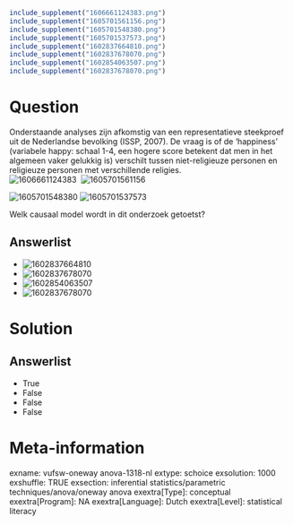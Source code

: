 ```r
include_supplement("1606661124383.png")
include_supplement("1605701561156.png")
include_supplement("1605701548380.png")
include_supplement("1605701537573.png")
include_supplement("1602837664810.png")
include_supplement("1602837678070.png")
include_supplement("1602854063507.png")
include_supplement("1602837678070.png")
```

Question
========
Onderstaande analyses zijn afkomstig van een representatieve steekproef
uit de Nederlandse bevolking (ISSP, 2007). De vraag is of de ‘happiness’
(variabele happy: schaal 1-4, een hogere score betekent dat men in het
algemeen vaker gelukkig is) verschilt tussen niet-religieuze personen en
religieuze personen met verschillende religies.  
<img src="1606661124383.png" class="fr-fic fr-dii tvcss_2"
alt="1606661124383" />  <img src="1605701561156.png" class="fr-fic fr-dii tvcss_3"
alt="1605701561156" />  
  
  
<img src="1605701548380.png" class="fr-fic fr-dii tvcss_4"
alt="1605701548380" /> <img src="1605701537573.png" class="fr-fic fr-dii"
alt="1605701537573" />  
  
Welk causaal model wordt in dit onderzoek getoetst?

Answerlist
----------
* <img src="1602837664810.png" class="fr-fic fr-dii tvcss_5"
  alt="1602837664810" />
* <img src="1602837678070.png" class="fr-fic fr-dii tvcss_6"
  alt="1602837678070" />
* <img src="1602854063507.png" class="fr-fic fr-dii tvcss_7"
  alt="1602854063507" />
* <img src="1602837678070.png" class="fr-fic fr-dii tvcss_8"
  alt="1602837678070" />

Solution
========










Answerlist
----------
* True
* False
* False
* False

Meta-information
================
exname: vufsw-oneway anova-1318-nl
extype: schoice
exsolution: 1000
exshuffle: TRUE
exsection: inferential statistics/parametric techniques/anova/oneway anova
exextra[Type]: conceptual
exextra[Program]: NA
exextra[Language]: Dutch
exextra[Level]: statistical literacy

